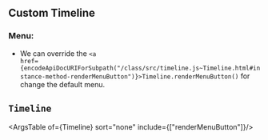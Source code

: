 
<Meta title="Features/Custom/Doc"  />

## Custom Timeline

### Menu: 
 * We can override the <code><a href={encodeApiDocURIForSubpath("/class/src/timeline.js~Timeline.html#instance-method-renderMenuButton")}>Timeline.renderMenuButton()</a></code> for change the default menu.

## `Timeline`   

<ArgsTable of={Timeline} sort="none" include={["renderMenuButton"]}/>

